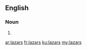==English==

===Noun===
{{head|en|noun plural form}}

# {{plural of|lazar|lang=en}}

[[ar:lazars]]
[[fr:lazars]]
[[ku:lazars]]
[[my:lazars]]